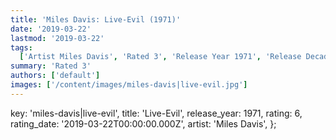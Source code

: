 ```yaml
---
title: 'Miles Davis: Live-Evil (1971)'
date: '2019-03-22'
lastmod: '2019-03-22'
tags:
  ['Artist Miles Davis', 'Rated 3', 'Release Year 1971', 'Release Decade 1970']
summary: 'Rated 3'
authors: ['default']
images: ['/content/images/miles-davis|live-evil.jpg']
---
```


  key: 'miles-davis|live-evil',
  title: 'Live-Evil',
  release_year: 1971,
  rating: 6,
  rating_date: '2019-03-22T00:00:00.000Z',
  artist: 'Miles Davis',
};

<MusicRating data={data} />
